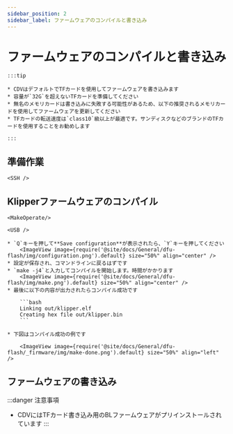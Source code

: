 ```yaml
---
sidebar_position: 2
sidebar_label: ファームウェアのコンパイルと書き込み
---
```








# ファームウェアのコンパイルと書き込み

    :::tip

    * CDVはデフォルトでTFカードを使用してファームウェアを書き込みます
    * 容量が`32G`を超えないTFカードを準備してください
    * 無名のメモリカードは書き込みに失敗する可能性があるため、以下の推奨されるメモリカードを使用してファームウェアを更新してください
    * TFカードの転送速度は`class10`級以上が最適です。サンディスクなどのブランドのTFカードを使用することをお勧めします

    :::



## 準備作業

    <SSH />

## Klipperファームウェアのコンパイル

    <MakeOperate/>

    <USB />

    * `Q`キーを押して**Save configuration**が表示されたら、`Y`キーを押してください
        <ImageView image={require('@site/docs/General/dfu-flash/img/configuration.png').default} size="50%" align="center" />
    * 設定が保存され、コマンドラインに戻るはずです
    * `make -j4`と入力してコンパイルを開始します。時間がかかります
        <ImageView image={require('@site/docs/General/dfu-flash/img/make.png').default} size="50%" align="center" />
    * 最後に以下の内容が出力されたらコンパイル成功です

        ```bash
        Linking out/klipper.elf
        Creating hex file out/klipper.bin
        ```
        
    * 下図はコンパイル成功の例です

        <ImageView image={require('@site/docs/General/dfu-flash/_firmware/img/make-done.png').default} size="50%" align="left" />

## ファームウェアの書き込み

:::danger 注意事項
* CDVにはTFカード書き込み用のBLファームウェアがプリインストールされています
:::

    <TF />